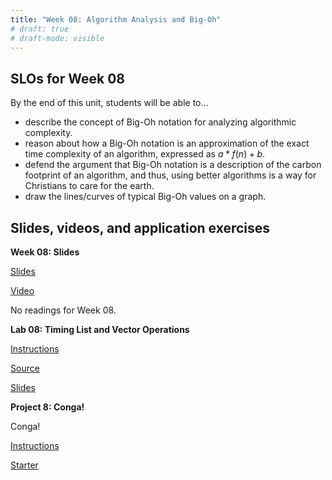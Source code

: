 ```yaml
---
title: "Week 08: Algorithm Analysis and Big-Oh"
# draft: true
# draft-mode: visible
---
```


## SLOs for Week 08

By the end of this unit, students will be able to...

-   describe the concept of Big-Oh notation for analyzing algorithmic complexity.
-   reason about how a Big-Oh notation is an approximation of the exact time complexity of an algorithm, expressed as $a * f(n) + b$.
-   defend the argument that Big-Oh notation is a description of the carbon footprint of an algorithm, and thus, using better algorithms is a way for Christians to care for the earth.
-   draw the lines/curves of typical Big-Oh values on a graph.

## Slides, videos, and application exercises

:::::: slide-deck
**Week 08: Slides**

::: slides
[Slides](https://calvincollege-my.sharepoint.com/:p:/g/personal/vtn2_calvin_edu/EVUHPdmKVURIiLt6RGsWGUgBMWUBvWAUeP3IdaHpoNjQVg?e=BRbwiB){target="_blank"}
:::

::: video
[Video](https://www.youtube.com/playlist?list=PLgbz05MfsB26udu5rHnVUVY3I3Nlmynmu){target="_blank"}
:::

::: reading
No readings for Week 08.
:::
::::::

<!-- ## Lab -->

:::::: lab
**Lab 08: Timing List and Vector Operations**

::: instructions
[Instructions](/labs/lab08.qmd)
:::

::: starter
[Source](https://classroom.github.com/a/y3GHJWru)
:::

::: slides
[Slides]()
:::
::::::

<!-- ## Homework assignments -->

::::: homework
**Project 8: Conga!**

Conga!

::: instructions
[Instructions](/projects/proj08-Conga.qmd)
:::

::: starter
[Starter]()
:::
:::::